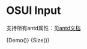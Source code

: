 
<Meta title="Input" component={Demo} />

# OSUI Input

支持所有antd属性：见[antd文档](https://ant.design/components/input-cn/)

<Preview>
  <Story name="Demo">
        {Demo()}
  </Story>
</Preview>

<Preview>
  <Story name="Size">
        {Size()}
  </Story>
</Preview>
